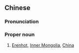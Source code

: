 {{also|二连浩特}}
==Chinese==
{{zh-forms|s=二连浩特}}

===Pronunciation===
{{zh-pron
|m=Èrliánhàotè
|c=ji6 lin4 hou6 dak6
|cat=propn
}}

===Proper noun===
{{zh-proper noun}}

# [[Erenhot]], [[Inner Mongolia]], [[China]]

{{zh-cat|Cities}}